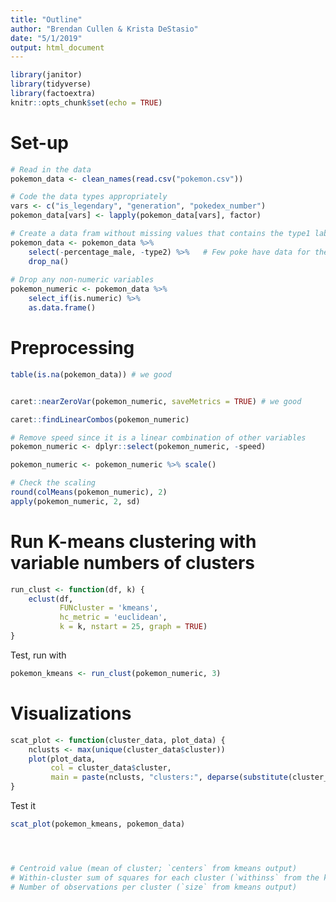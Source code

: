 ```yaml
---
title: "Outline"
author: "Brendan Cullen & Krista DeStasio"
date: "5/1/2019"
output: html_document
---
```


```r
library(janitor) 
library(tidyverse)
library(factoextra)
knitr::opts_chunk$set(echo = TRUE)
```

# Set-up
```r
# Read in the data
pokemon_data <- clean_names(read.csv("pokemon.csv"))

# Code the data types appropriately
vars <- c("is_legendary", "generation", "pokedex_number") 
pokemon_data[vars] <- lapply(pokemon_data[vars], factor) 

# Create a data fram without missing values that contains the type1 labels
pokemon_data <- pokemon_data %>% 
    select(-percentage_male, -type2) %>%   # Few poke have data for these
    drop_na() 
    
# Drop any non-numeric variables
pokemon_numeric <- pokemon_data %>% 
    select_if(is.numeric) %>%  
    as.data.frame()
```

# Preprocessing
```r
table(is.na(pokemon_data)) # we good
```


```r

```


```r
caret::nearZeroVar(pokemon_numeric, saveMetrics = TRUE) # we good
```


```r
caret::findLinearCombos(pokemon_numeric) 

# Remove speed since it is a linear combination of other variables
pokemon_numeric <- dplyr::select(pokemon_numeric, -speed)
```


```r
pokemon_numeric <- pokemon_numeric %>% scale()

# Check the scaling
round(colMeans(pokemon_numeric), 2)
apply(pokemon_numeric, 2, sd)
```

# Run K-means clustering with variable numbers of clusters

```r
run_clust <- function(df, k) {
    eclust(df,
           FUNcluster = 'kmeans',
           hc_metric = 'euclidean',
           k = k, nstart = 25, graph = TRUE)
}
```

Test, run with 
```r
pokemon_kmeans <- run_clust(pokemon_numeric, 3)
```

# Visualizations

```r

scat_plot <- function(cluster_data, plot_data) {
    nclusts <- max(unique(cluster_data$cluster))
    plot(plot_data, 
         col = cluster_data$cluster, 
         main = paste(nclusts, "clusters:", deparse(substitute(cluster_data))))
}
```

Test it
```r
scat_plot(pokemon_kmeans, pokemon_data)
```


```r

```


```r

```


```r

```


```r
# Centroid value (mean of cluster; `centers` from kmeans output)
# Within-cluster sum of squares for each cluster (`withinss` from the kmeans output)
# Number of observations per cluster (`size` from kmeans output)

```

